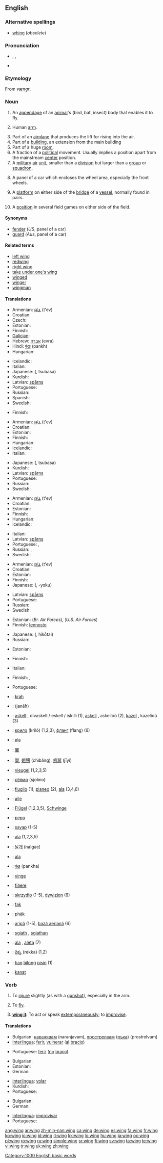 {{wikipedia}}
==English==

===Alternative spellings===
* [[whing]] (''obsolete'')

===Pronunciation===
* {{enPR|wĭng}}, {{IPA|/wɪŋ/}}, {{SAMPA|/wIN/}}
* {{audio|en-us-wing.ogg|Audio (US)}}
*: {{rhymes|ɪŋ}}

===Etymology===
From {{etyl|non}} ''[[vængr]]''.

===Noun===
{{en-noun}}

# An [[appendage]] of an [[animal]]'s (bird, bat, insect) body that enables it to fly.
# {{context|slang}} Human [[arm]].
# Part of an [[airplane]] that produces the lift for rising into the air.
# Part of a [[building]], an extension from the main building
# Part of a huge [[room]]. {{rfv-sense| Is this right? Could not find any proof. Hekaheka Jul 4, 2007}}
# A fraction of a [[political]] movement. Usually implies a position apart from the mainstream [[center]] position.
# A [[military]] [[air]] [[unit]], smaller than a [[division]] but larger than a [[group]] or [[squadron]].
# {{UK}} A panel of a car which encloses the wheel area, especially the front wheels.
# {{context|nautical}} A [[platform]] on either side of the [[bridge]] of a [[vessel]], normally found in pairs.
# {{context|field hockey|ice hockey|football}} A [[position]] in several field games on either side of the field.

====Synonyms====
* [[fender]] (''US'', panel of a car)
* [[guard]] (''Aus'', panel of a car)

====Related terms====
* [[left wing]]
* [[redwing]]
* [[right wing]]
* [[take under one's wing]]
* [[winged]]
* [[winger]]
* [[wingman]]

====Translations====
{{trans-top|part of an animal}}
* Armenian: [[թև]] (t'ev)
* Croatian: {{t-|hr|krilo|n}}
* Czech: {{t-|cs|křídlo|n}}
* Estonian: {{t-|et|tiib}}
* Finnish: {{t+|fi|siipi}}
* [[Galician]]: {{t+|gl|á|xs=Galician}}
* Hebrew: [[אברה]] (evra) {{f}}
* Hindi: [[पंख]] (pankh) {{m}}
* Hungarian: {{t+|hu|szárny}}
{{trans-mid}}
* Icelandic: {{t+|is|vængur}}
* Italian: {{t+|it|ala|f}}
* Japanese: {{Jpan|[[翼]]}} ({{Jpan|[[つばさ]]}}, tsubasa)
* Kurdish: {{t+|ku|باڵ|sc=KUchar}}
* Latvian: [[spārns]] {{m}}
* Portuguese: {{t+|pt|asa|f}}
* Russian: {{t+|ru|крыло|n|tr=kryló|sc=Cyrl}}
* Spanish: {{t+|es|ala|f}}
* Swedish: {{t+|sv|vinge|c}}
{{trans-bottom}}

{{trans-top|human arm}}
<!-- Only slang expressions that have some connection with a wing -->
* Finnish: {{t+|fi|siipi}}
{{trans-mid}}
{{trans-bottom}}

{{trans-top|part of an airplane}}
* Armenian: [[թև]] (t'ev)
* Croatian: {{t-|hr|krilo|n}}
* Estonian: {{t-|et|tiib}}
* Finnish: {{t+|fi|siipi}}
* Hungarian: {{t+|hu|szárny}}
* Icelandic: {{t+|is|vængur}}
* Italian: {{t+|it|ala|f}}
{{trans-mid}}
* Japanese: {{Jpan|[[翼]]}} ({{Jpan|[[つばさ]]}}, tsubasa)
* Kurdish: {{KUchar|[[باڵ]]}}
* Latvian: [[spārns]] {{m}}
* Portuguese: {{t+|pt|asa|f}}
* Russian: {{t+|ru|крыло|n|tr=kryló|sc=Cyrl}}
* Swedish: {{t+|sv|vinge|c}}
{{trans-bottom}}

{{trans-top|extension of a building}}
* Armenian: [[թև]] (t'ev)
* Croatian: {{t-|hr|krilo|n}}
* Estonian: {{t-|et|tiib}}
* Finnish: {{t+|fi|siipi}}
* Hungarian: {{t+|hu|szárny}}
* Icelandic: {{t+|is|álma}}
{{trans-mid}}
* Italian: {{t+|it|ala|f}}
* Latvian: [[spārns]] {{m}}
* Portuguese: {{t+|pt|ala|f}}, {{t+|pt|asa|f}}
* Russian: {{t+|ru|крыло|n|tr=kryló|sc=Cyrl}}, {{t+|ru|флигель|m|tr=flígel’|sc=Cyrl}}
* Swedish: {{t|sv|flygel|c}}
{{trans-bottom}}

{{trans-top|part of room}}
{{trans-mid}}
{{trans-bottom}}

{{trans-top|fraction of a political movement}}
* Armenian: [[թև]] (t'ev)
* Croatian: {{t-|hr|krilo|n}}
* Estonian: {{t-|et|tiib}}
* Finnish: {{t+|fi|siipi}}
* Japanese: {{Jpan|-[[翼]]}} ({{Jpan|-[[よく]]}}, -yoku)
{{trans-mid}}
* Latvian: [[spārns]] {{m}}
* Portuguese: {{t+|pt|ala|f}}
* Russian: {{t+|ru|крыло|n|tr=kryló|sc=Cyrl}}
* Swedish: {{t|sv|flygel|c}}
{{trans-bottom}}

{{trans-top|air force unit}}
* Estonian: {{t|et|pataljon}} (''Br. Air Forces''), {{t|et|rügement}} (''U.S. Air Forces'')
* Finnish: [[lennosto]]
{{trans-mid}}
* Japanese: {{Jpan|[[飛行隊]]}} ({{Jpan|[[ひこうたい]]}}, hikōtai)
* Russian: {{t-|ru|авиаполк|m|tr=aviapólk|sc=Cyrl}}
{{trans-bottom}}

{{trans-top|panel enclosing wheel area}}
* Estonian: {{t|et|porikaitse}}
{{trans-mid}}
* Finnish: {{t-|fi|lokasuoja}}
{{trans-bottom}}

{{trans-top|extension of a ship's bridge}}
* Italian: {{t+|it|ala|f}}
{{trans-mid}}
{{trans-bottom}}

{{trans-top|position in hockey etc.}}
* Finnish: {{t-|fi|laitahyökkääjä}}, {{t+|fi|laituri}}
{{trans-mid}}
* Portuguese: {{t+|pt|ala}}
{{trans-bottom}}

{{checktrans-top}}
* {{ttbc|Albanian}}: [[krah]] {{m}}
* {{ttbc|Arabic}}: {{Arab|[[جناح|جَنَاح]]}} (janāħ) {{m}}

* {{ttbc|Breton}}: [[askell]] {{f}}, divaskell / eskell / iskilli {{p}} (1), [[askell]] {{f}}, askelloù {{p}} (2), [[kazel]] {{f}}, kazelioù {{p}} (3)
* {{ttbc|Bulgarian}}: [[крило]] (kriló) {{n}} (1,2,3), [[фланг]] (flang) {{m}} (6)
* {{ttbc|Catalan}}: [[ala]] {{f}}
* {{ttbc|CJKV Characters}}: [[翼]]
* {{ttbc|Chinese}}: [[翼]], [[翅膀]] (chìbǎng), [[机翼]] (jīyì)
* {{ttbc|Dutch}}: [[vleugel]] {{m}} (1,2,3,5)
* {{ttbc|Erzya}}: [[сёлмо]] (sjolmo)
* {{ttbc|Esperanto}}: [[flugilo]] (1), [[planeo]] (2), [[ala]] (3,4,6)
* {{ttbc|French}}: [[aile]] {{f}}
* {{ttbc|German}}: [[Flügel]] {{m}} (1,2,3,5), [[Schwinge]] {{f}}
* {{ttbc|Guaraní}}: [[pepo]]
* {{ttbc|Indonesian}}: [[sayap]] (1-5)
{{trans-mid}}
* {{ttbc|Interlingua}}: [[ala]] (1,2,3,5)
* {{ttbc|Korean}}: [[날개]] (nalgae)
* {{ttbc|Latin}}: [[ala]] {{f}}
* {{ttbc|Marathi}}: [[पंख]] (pankha)
* {{ttbc|Norwegian}}: [[vinge]] {{c}}
* {{ttbc|Old English}}: [[fiðere]] {{n}}
* {{ttbc|Polish}}: [[skrzydło]] {{n}} (1-5), [[dywizjon]] {{m}} (6)
* {{ttbc|Rohingya}}: [[fak]]
* {{ttbc|Romani}}: [[phāk]]
* {{ttbc|Romanian}}: [[aripă]] {{f}} (1-5), [[bază aeriană]] (6)
* {{ttbc|Scottish Gaelic}}: [[sgiath]] {{f}}, [[sgiathan]] {{m}}
* {{ttbc|Spanish}}: [[ala]] {{f}}, [[aleta]] {{f}} (7)
* {{ttbc|Telugu}}: [[రెక్క]] (rekka) (1,2)
* {{ttbc|Tok Pisin}}: [[han]] [[bilong]] [[pisin]] (1)
* {{ttbc|Turkish}}: [[kanat]]
{{trans-bottom}}

===Verb===
{{en-verb}}

# {{transitive}} To [[injure]] slightly (as with a [[gunshot]]), especially in the arm.
# {{intransitive}} To [[fly]].
# {{intransitive}} '''[[wing it]]''': To act or speak [[extemporaneous]]ly; to [[improvise]].

====Translations====
{{trans-top|To injure slightly}}
* Bulgarian: [[наранявам]] (naranjavam), [[прострелвам]] ([[ръка]]) (prostrelvam)
* [[Interlingua]]: [[ferir]], [[vulnerar]] ([[al]] [[bracio]])
{{trans-mid}}
* Portuguese: [[ferir]] ([[no#Portuguese|no]] [[braço]])
{{trans-bottom}}

{{trans-top|To fly}}
* Bulgarian: {{t+|bg|летя|tr=letja|sc=Cyrl}}
* Estonian: {{t-|et|lendama}}
* German: {{t+|de|fliegen}}
{{trans-mid}}
* [[Interlingua]]: [[volar]]
* Kurdish: {{KUchar|[[فڕین]]}}
* Portuguese: {{t+|pt|voar}}
{{trans-bottom}}

{{trans-top|To be extemporaneous}}
* Bulgarian: {{t+|bg|импровизирам|tr=improviziram|sc=Cyrl}}
* German: {{t+|de|improvisieren}}
{{trans-mid}}
* [[Interlingua]]: [[improvisar]]
* Portuguese: {{t+|pt|improvisar}}
{{trans-bottom}}

[[Category:1000 English basic words]]

[[ang:wing]]
[[ar:wing]]
[[zh-min-nan:wing]]
[[ca:wing]]
[[de:wing]]
[[es:wing]]
[[fa:wing]]
[[fr:wing]]
[[ko:wing]]
[[io:wing]]
[[id:wing]]
[[it:wing]]
[[kk:wing]]
[[lo:wing]]
[[hu:wing]]
[[ja:wing]]
[[oc:wing]]
[[pl:wing]]
[[ro:wing]]
[[ru:wing]]
[[simple:wing]]
[[sr:wing]]
[[fi:wing]]
[[sv:wing]]
[[ta:wing]]
[[te:wing]]
[[vi:wing]]
[[tr:wing]]
[[uk:wing]]
[[zh:wing]]